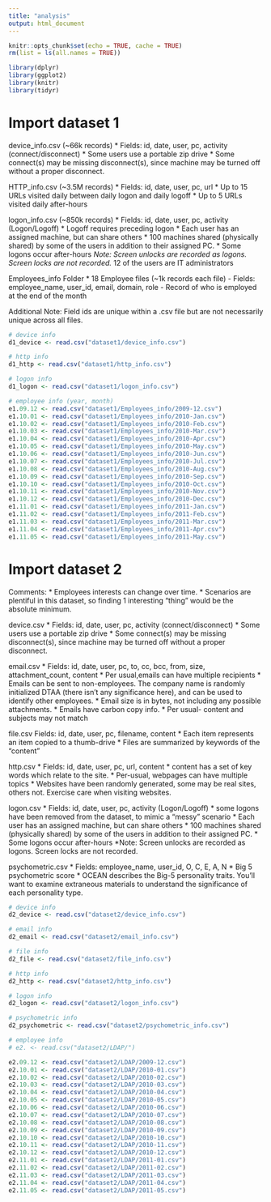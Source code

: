 ```yaml
---
title: "analysis"
output: html_document
---
```


```r
knitr::opts_chunk$set(echo = TRUE, cache = TRUE)
rm(list = ls(all.names = TRUE))
```

```r
library(dplyr)
library(ggplot2)
library(knitr)
library(tidyr)
```

# Import dataset 1

device_info.csv (~66k records)
* Fields: id, date, user, pc, activity (connect/disconnect)
* Some users use a portable zip drive
* Some connect(s) may be missing disconnect(s), since machine may be turned off without a proper disconnect. 

HTTP_info.csv (~3.5M records)
* Fields: id, date, user, pc, url
* Up to 15 URLs visited daily between daily logon and daily logoff
* Up to 5 URLs visited daily after-hours

logon_info.csv (~850k records)
* Fields: id, date, user, pc, activity (Logon/Logoff)
* Logoff requires preceding logon
* Each user has an assigned machine, but can share others
* 100 machines shared (physically shared) by some of the users in addition to their assigned PC. 
* Some logons occur after-hours 
*Note: Screen unlocks are recorded as logons. Screen locks are not recorded.
* 12 of the users are IT administrators

Employees_info Folder
* 18 Employee files (~1k records each file)
  - Fields: employee_name, user_id, email, domain, role
  - Record of who is employed at the end of the month 

Additional Note:
Field ids are unique within a .csv file but are not necessarily unique across all files.

```r
# device info
d1_device <- read.csv("dataset1/device_info.csv")

# http info
d1_http <- read.csv("dataset1/http_info.csv")

# logon info
d1_logon <- read.csv("dataset1/logon_info.csv")
```

```r
# employee info (year, month)
e1.09.12 <- read.csv("dataset1/Employees_info/2009-12.csv")
e1.10.01 <- read.csv("dataset1/Employees_info/2010-Jan.csv")
e1.10.02 <- read.csv("dataset1/Employees_info/2010-Feb.csv")
e1.10.03 <- read.csv("dataset1/Employees_info/2010-Mar.csv")
e1.10.04 <- read.csv("dataset1/Employees_info/2010-Apr.csv")
e1.10.05 <- read.csv("dataset1/Employees_info/2010-May.csv")
e1.10.06 <- read.csv("dataset1/Employees_info/2010-Jun.csv")
e1.10.07 <- read.csv("dataset1/Employees_info/2010-Jul.csv")
e1.10.08 <- read.csv("dataset1/Employees_info/2010-Aug.csv")
e1.10.09 <- read.csv("dataset1/Employees_info/2010-Sep.csv")
e1.10.10 <- read.csv("dataset1/Employees_info/2010-Oct.csv")
e1.10.11 <- read.csv("dataset1/Employees_info/2010-Nov.csv")
e1.10.12 <- read.csv("dataset1/Employees_info/2010-Dec.csv")
e1.11.01 <- read.csv("dataset1/Employees_info/2011-Jan.csv")
e1.11.02 <- read.csv("dataset1/Employees_info/2011-Feb.csv")
e1.11.03 <- read.csv("dataset1/Employees_info/2011-Mar.csv")
e1.11.04 <- read.csv("dataset1/Employees_info/2011-Apr.csv")
e1.11.05 <- read.csv("dataset1/Employees_info/2011-May.csv")

```


# Import dataset 2

Comments:
* Employees interests can change over time.
* Scenarios are plentiful in this dataset, so finding 1 interesting “thing” would be the absolute minimum.

device.csv
* Fields: id, date, user, pc, activity (connect/disconnect)
* Some users use a portable zip drive
* Some connect(s) may be missing disconnect(s), since machine may be turned off without a proper disconnect. 

email.csv
* Fields: id, date, user, pc, to, cc, bcc, from, size, attachment_count, content
* Per usual,emails can have multiple recipients
* Emails can be sent to non-employees. The company name is randomly initialized DTAA (there isn’t any significance here), and can be used to identify other employees.
* Email size is in bytes, not including any possible attachments.
* Emails have carbon copy info.
* Per usual- content and subjects may not match 

file.csv
Fields: id, date, user, pc, filename, content
* Each item represents an item copied to a thumb-drive
* Files are summarized by keywords of the “content”

http.csv
* Fields: id, date, user, pc, url, content
* content has a set of key words which relate to the site.
* Per-usual, webpages can have multiple topics
* Websites have been randomly generated, some may be real sites, others not. Exercise care when visiting websites. 

logon.csv
* Fields: id, date, user, pc, activity (Logon/Logoff)
* some logons have been removed from the dataset, to mimic a “messy” scenario
* Each user has an assigned machine, but can share others
* 100 machines shared (physically shared) by some of the users in addition to their assigned PC. 
* Some logons occur after-hours 
*Note: Screen unlocks are recorded as logons. Screen locks are not recorded.

psychometric.csv
* Fields: employee_name, user_id, O, C, E, A, N
* Big 5 psychometric score
* OCEAN describes the Big-5 personality traits. You’ll want to examine extraneous materials to understand the significance of each personality type.

```r
# device info
d2_device <- read.csv("dataset2/device_info.csv")

# email info
d2_email <- read.csv("dataset2/email_info.csv")

# file info
d2_file <- read.csv("dataset2/file_info.csv")

# http info
d2_http <- read.csv("dataset2/http_info.csv")

# logon info
d2_logon <- read.csv("dataset2/logon_info.csv")

# psychometric info
d2_psychometric <- read.csv("dataset2/psychometric_info.csv")

```

```r
# employee info
# e2. <- read.csv("dataset2/LDAP/")

e2.09.12 <- read.csv("dataset2/LDAP/2009-12.csv")
e2.10.01 <- read.csv("dataset2/LDAP/2010-01.csv")
e2.10.02 <- read.csv("dataset2/LDAP/2010-02.csv")
e2.10.03 <- read.csv("dataset2/LDAP/2010-03.csv")
e2.10.04 <- read.csv("dataset2/LDAP/2010-04.csv")
e2.10.05 <- read.csv("dataset2/LDAP/2010-05.csv")
e2.10.06 <- read.csv("dataset2/LDAP/2010-06.csv")
e2.10.07 <- read.csv("dataset2/LDAP/2010-07.csv")
e2.10.08 <- read.csv("dataset2/LDAP/2010-08.csv")
e2.10.09 <- read.csv("dataset2/LDAP/2010-09.csv")
e2.10.10 <- read.csv("dataset2/LDAP/2010-10.csv")
e2.10.11 <- read.csv("dataset2/LDAP/2010-11.csv")
e2.10.12 <- read.csv("dataset2/LDAP/2010-12.csv")
e2.11.01 <- read.csv("dataset2/LDAP/2011-01.csv")
e2.11.02 <- read.csv("dataset2/LDAP/2011-02.csv")
e2.11.03 <- read.csv("dataset2/LDAP/2011-03.csv")
e2.11.04 <- read.csv("dataset2/LDAP/2011-04.csv")
e2.11.05 <- read.csv("dataset2/LDAP/2011-05.csv")
```

